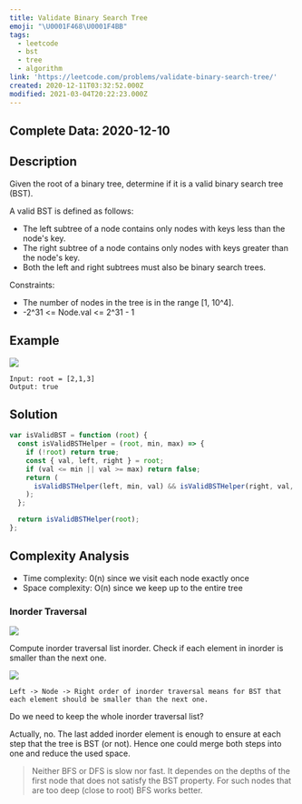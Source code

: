```yaml
---
title: Validate Binary Search Tree
emoji: "\U0001F468‍\U0001F4BB"
tags:
  - leetcode
  - bst
  - tree
  - algorithm
link: 'https://leetcode.com/problems/validate-binary-search-tree/'
created: 2020-12-11T03:32:52.000Z
modified: 2021-03-04T20:22:23.000Z
---
```


## Complete Data: 2020-12-10

## Description

Given the root of a binary tree, determine if it is a valid binary search tree (BST).

A valid BST is defined as follows:

- The left subtree of a node contains only nodes with keys less than the node's key.
- The right subtree of a node contains only nodes with keys greater than the node's key.
- Both the left and right subtrees must also be binary search trees.

Constraints:

- The number of nodes in the tree is in the range [1, 10^4].
- -2^31 <= Node.val <= 2^31 - 1

## Example

![](https://assets.leetcode.com/uploads/2020/12/01/tree1.jpg)

```
Input: root = [2,1,3]
Output: true
```

## Solution

```ts
var isValidBST = function (root) {
  const isValidBSTHelper = (root, min, max) => {
    if (!root) return true;
    const { val, left, right } = root;
    if (val <= min || val >= max) return false;
    return (
      isValidBSTHelper(left, min, val) && isValidBSTHelper(right, val, max)
    );
  };

  return isValidBSTHelper(root);
};
```

## Complexity Analysis

- Time complexity: 0(n) since we visit each node exactly once
- Space complexity: O(n) since we keep up to the entire tree

### Inorder Traversal

![](https://leetcode.com/problems/validate-binary-search-tree/Figures/145_transverse.png)

Compute inorder traversal list inorder.
Check if each element in inorder is smaller than the next one.

![](https://leetcode.com/problems/validate-binary-search-tree/Figures/98/98_bst_inorder.png)

`Left -> Node -> Right order of inorder traversal means for BST that each element should be smaller than the next one.`

Do we need to keep the whole inorder traversal list?

Actually, no. The last added inorder element is enough to ensure at each step that the tree is BST (or not). Hence one could merge both steps into one and reduce the used space.

> Neither BFS or DFS is slow nor fast. It dependes on the depths of the first node that does not satisfy the BST property. For such nodes that are too deep (close to root) BFS works better.
